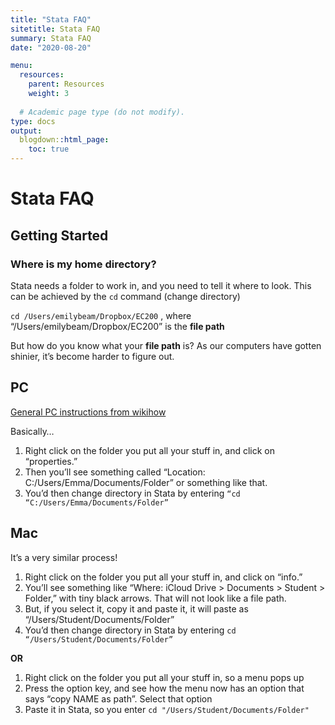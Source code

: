 ```yaml
---
title: "Stata FAQ"
sitetitle: Stata FAQ
summary: Stata FAQ
date: "2020-08-20"

menu:
  resources:
    parent: Resources
    weight: 3
  
  # Academic page type (do not modify).
type: docs
output:
  blogdown::html_page:
    toc: true
---
```


# Stata FAQ 

## Getting Started {#getting-started .unnumbered}


### Where is my home directory? {#home-directory .unnumbered}

Stata needs a folder to work in, and you need to tell it where to look. This can be achieved by the `cd` command (change directory)

`cd /Users/emilybeam/Dropbox/EC200` , where "/Users/emilybeam/Dropbox/EC200" is the **file path**

But how do you know what your **file path** is? As our computers have gotten shinier, it's become harder to figure out. 

## PC

[General PC instructions from wikihow](https://www.wikihow.com/Find-a-File%27s-Path-on-Windows)
 
Basically...

1. Right click on the folder you put all your stuff in, and click on “properties.”
1. Then you’ll see something called “Location: C:/Users/Emma/Documents/Folder” or something like that. 
1. You’d then change directory in Stata by entering `“cd “C:/Users/Emma/Documents/Folder”`
 
## Mac

It's a very similar process! 

1. Right click on the folder you put all your stuff in, and click on “info.”
1. You’ll see something like “Where: iCloud Drive > Documents > Student > Folder,” with tiny black arrows. That will not look like a file path. 
1. But, if you select it, copy it and paste it, it will paste as “/Users/Student/Documents/Folder” 
1. You’d then change directory in Stata by entering `cd “/Users/Student/Documents/Folder”`
 
**OR** 

1. Right click on the folder you put all your stuff in, so a menu pops up
2. Press the option key, and see how the menu now has an option that says "copy NAME as path". Select that option
3. Paste it in Stata, so you enter  `cd "/Users/Student/Documents/Folder"`
 
